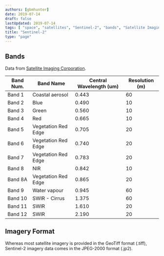 ```yaml
---
authors: [gbmhunter]
date: 2019-07-14
draft: false
lastUpdated: 2019-07-14
tags: [ "space", "satellites", "Sentinel-2", "bands", "Satellite Imaging Corporation" ]
title: "Sentinel-2"
type: "page"
---
```



## Bands

Data from [Satellite Imaging Corporation](https://www.satimagingcorp.com/satellite-sensors/other-satellite-sensors/sentinel-2a/).

<table>
  <thead>
    <tr>
      <th>Band Num.</th>
      <th>Band Name</th>
      <th>Central Wavelength (um)</th>
      <th>Resolution (m)</th>
    </tr>
  </thead>
  <tbody>
    <tr>
      <td>Band 1</td>
      <td>Coastal aerosol</td>
      <td>0.443</td>
      <td>60</td>
    </tr>
    <tr>
      <td>Band 2</td>
      <td>Blue</td>
      <td>0.490</td>
      <td>10</td>
    </tr>
    <tr>
      <td>Band 3</td>
      <td>Green</td>
      <td>0.560</td>
      <td>10</td>
    </tr>
    <tr>
      <td>Band 4</td>
      <td>Red</td>
      <td>0.665</td>
      <td>10</td>
    </tr>
    <tr>
      <td>Band 5</td>
      <td>Vegetation Red Edge</td>
      <td>0.705</td>
      <td>20</td>
    </tr>
    <tr>
      <td>Band 6</td>
      <td>Vegetation Red Edge</td>
      <td>0.740</td>
      <td>20</td>
    </tr>
    <tr>
      <td>Band 7</td>
      <td>Vegetation Red Edge</td>
      <td>0.783</td>
      <td>20</td>
    </tr>
    <tr>
      <td>Band 8</td>
      <td>NIR</td>
      <td>0.842</td>
      <td>10</td>
    </tr>
    <tr>
      <td>Band 8A</td>
      <td>Vegetation Red Edge</td>
      <td>0.865</td>
      <td>20</td>
    </tr>
    <tr>
      <td>Band 9</td>
      <td>Water vapour</td>
      <td>0.945</td>
      <td>60</td>
    </tr>
    <tr>
      <td>Band 10</td>
      <td>SWIR - Cirrus</td>
      <td>1.375</td>
      <td>60</td>
    </tr>
    <tr>
      <td>Band 11</td>
      <td>SWIR</td>
      <td>1.610</td>
      <td>20</td>
    </tr>
    <tr>
      <td>Band 12</td>
      <td>SWIR</td>
      <td>2.190</td>
      <td>20</td>
    </tr>
  </tbody>
</table>

## Imagery Format

Whereas most satellite imagery is provided in the GeoTiff format (.tiff), Sentinel-2 imagery data comes in the JPEG-2000 format (.jp2).